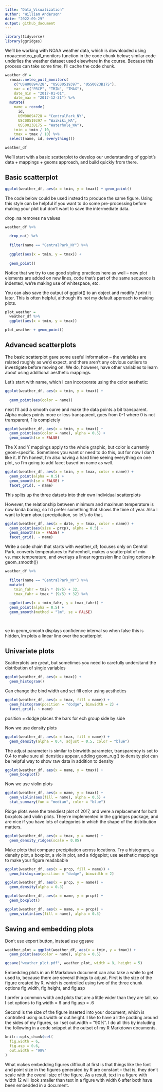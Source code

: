 ```yaml
---
title: "Data_Visualization"
author: "William Anderson"
date: "2022-09-29"
output: github_document
---
```


```r
library(tidyverse)
library(ggridges)
```


We’ll be working with NOAA weather data, which is downloaded using rnoaa::meteo_pull_monitors function in the code chunk below; similar code underlies the weather dataset used elsewhere in the course. Because this process can take some time, I’ll cache the code chunk.


```r

weather_df = 
  rnoaa::meteo_pull_monitors(
    c("USW00094728", "USC00519397", "USS0023B17S"),
    var = c("PRCP", "TMIN", "TMAX"), 
    date_min = "2017-01-01",
    date_max = "2017-12-31") %>%
  mutate(
    name = recode(
      id, 
      USW00094728 = "CentralPark_NY", 
      USC00519397 = "Waikiki_HA",
      USS0023B17S = "Waterhole_WA"),
    tmin = tmin / 10,
    tmax = tmax / 10) %>%
  select(name, id, everything())

weather_df

```

We’ll start with a basic scatterplot to develop our understanding of ggplot’s data + mappings + geoms approach, and build quickly from there.

## Basic scatterplot

```r
ggplot(weather_df, aes(x = tmin, y = tmax)) + geom_point()

```


The code below could be used instead to produce the same figure. Using this style can be helpful if you want to do some pre-processing before making your plot but don’t want to save the intermediate data.

drop_na removes na values

```r
weather_df %>% 
  
  drop_na() %>%
  
  filter(name == "CentralPark_NY") %>%
  
  ggplot(aes(x = tmin, y = tmax)) + 
  
  geom_point()
```

Notice that we try to use good styling practices here as well – new plot elements are added on new lines, code that’s part of the same sequence is indented, we’re making use of whitespace, etc.

You can also save the output of ggplot() to an object and modify / print it later. This is often helpful, although it’s not my default approach to making plots.

```r
plot_weather = 
  weather_df %>%
  ggplot(aes(x = tmin, y = tmax))

plot_weather + geom_point()
```

## Advanced scatterplots

The basic scatterplot gave some useful information – the variables are related roughly as we’d expect, and there aren’t any obvious outliers to investigate before moving on. We do, however, have other variables to learn about using additional aesthetic mappings.

Let’s start with name, which I can incorporate using the color aesthetic:

```r
ggplot(weather_df, aes(x = tmin, y = tmax)) + 
  
  geom_point(aes(color = name))
```


next I’ll add a smooth curve and make the data points a bit transparent. Alpha makes points more or less transparent, goes from 0-1 where 0 is not transparent, 1 is completely

```r
ggplot(weather_df, aes(x = tmin, y = tmax)) + 
  geom_point(aes(color = name), alpha = 0.5) + 
  geom_smooth(se = FALSE)
```

The X and Y mappings apply to the whole graphic, but color is currently geom-specific. Sometimes you want or need to do this, but for now I don’t like it. If I’m honest, I’m also having a hard time seeing everything on one plot, so I’m going to add facet based on name as well.

```r
ggplot(weather_df, aes(x = tmin, y = tmax, color = name)) + 
  geom_point(alpha = 0.5) + 
  geom_smooth(se = FALSE) + 
  facet_grid(. ~ name)

```

This splits up the three datsets into their own individual scatterplots


However, the relationship between minimum and maximum temperature is now kinda boring, so I’d prefer something that shows the time of year. Also I want to learn about precipitation, so let’s do that.

```r
ggplot(weather_df, aes(x = date, y = tmax, color = name)) + 
  geom_point(aes(size = prcp), alpha = 0.5) + 
  geom_smooth(se = FALSE) + 
  facet_grid(. ~ name) 
```

Write a code chain that starts with weather_df; focuses only on Central Park, converts temperatures to Fahrenheit, makes a scatterplot of min vs. max temperature, and overlays a linear regression line (using options in geom_smooth())

```r
weather_df %>%
  
  filter(name == "CentralPark_NY") %>%
  mutate(
    tmin_fahr = tmin * (9/5) + 32,
    tmax_fahr = tmax * (9/5) + 32) %>%
  
  ggplot(aes(x = tmin_fahr, y = tmax_fahr)) + 
  geom_point(alpha = 0.5) + 
  geom_smooth(method = "lm", se = FALSE)
  
  

```

se in geom_smooth displays confidence interval so when false this is hidden, lm plots a linear line over the scatterplot

## Univariate plots

Scatterplots are great, but sometimes you need to carefully understand the distribution of single variables 

```r
ggplot(weather_df, aes(x = tmax)) + 
  geom_histogram()
```

Can change the bind width and set fill color using aesthetics
```r
ggplot(weather_df, aes(x = tmax, fill = name)) + 
  geom_histogram(position = "dodge", binwidth = 2) + 
  facet_grid(. ~ name)
```

position = dodge places the bars for ech group side by side 

Now we use density plots

```r
ggplot(weather_df, aes(x = tmax, fill = name)) + 
  geom_density(alpha = 0.4, adjust = 0.5, color = "blue")
```

The adjust parameter is similar to binwidth parameter, transparency is set to 0.4 to make sure all densities appear, adding geom_rug() to density plot can be helpful way to show raw data in addition to density

```r
ggplot(weather_df, aes(x = name, y = tmax)) + 
  geom_boxplot()
```

Now we use violin plots

```r
ggplot(weather_df, aes(x = name, y = tmax)) + 
  geom_violin(aes(fill = name), alpha = 0.5) + 
  stat_summary(fun = "median", color = "blue")
```

Ridge plots were the trendiest plot of 2017, and were a replacement for both boxplots and violin plots. They’re implemented in the ggridges package, and are nice if you have lots of categories in which the shape of the distribution matters.

```r
ggplot(weather_df, aes(x = tmax, y = name)) + 
  geom_density_ridges(scale = 0.85)
```


Make plots that compare precipitation across locations. Try a histogram, a density plot, a boxplot, a violin plot, and a ridgeplot; use aesthetic mappings to make your figure readabable


```r

ggplot(weather_df, aes(x = prcp, fill = name)) + 
  geom_histogram(position = "dodge", binwidth = 2)

ggplot(weather_df, aes(x = prcp, y = name)) + 
  geom_density(alpha = 0.3)

ggplot(weather_df, aes(x = name, y = prcp)) + 
  geom_boxplot()

ggplot(weather_df, aes(x = name, y = prcp)) + 
  geom_violin(aes(fill = name), alpha = 0.5)
```

## Saving and embedding plots

Don't use export button, instead use ggsave

```r
weather_plot = ggplot(weather_df, aes(x = tmin, y = tmax)) + 
  geom_point(aes(color = name), alpha = 0.5)

ggsave("weather_plot.pdf", weather_plot, width = 8, height = 5)
```

Embedding plots in an R Markdown document can also take a while to get used to, because there are several things to adjust. First is the size of the figure created by R, which is controlled using two of the three chunk options fig.width, fig.height, and fig.asp

I prefer a common width and plots that are a little wider than they are tall, so I set options to fig.width = 6 and fig.asp = .6

Second is the size of the figure inserted into your document, which is controlled using out.width or out.height. I like to have a little padding around the sides of my figures, so I set out.width = "90%". I do all this by including the following in a code snippet at the outset of my R Markdown documents.
 

```r
knitr::opts_chunk$set(
  fig.width = 6,
  fig.asp = 0.6,
  out.width = "90%"
)
```

What makes embedding figures difficult at first is that things like the font and point size in the figures generated by R are constant – that is, they don’t scale with the overall size of the figure. As a result, text in a figure with width 12 will look smaller than text in a figure with width 6 after both have been embedded in a document. 